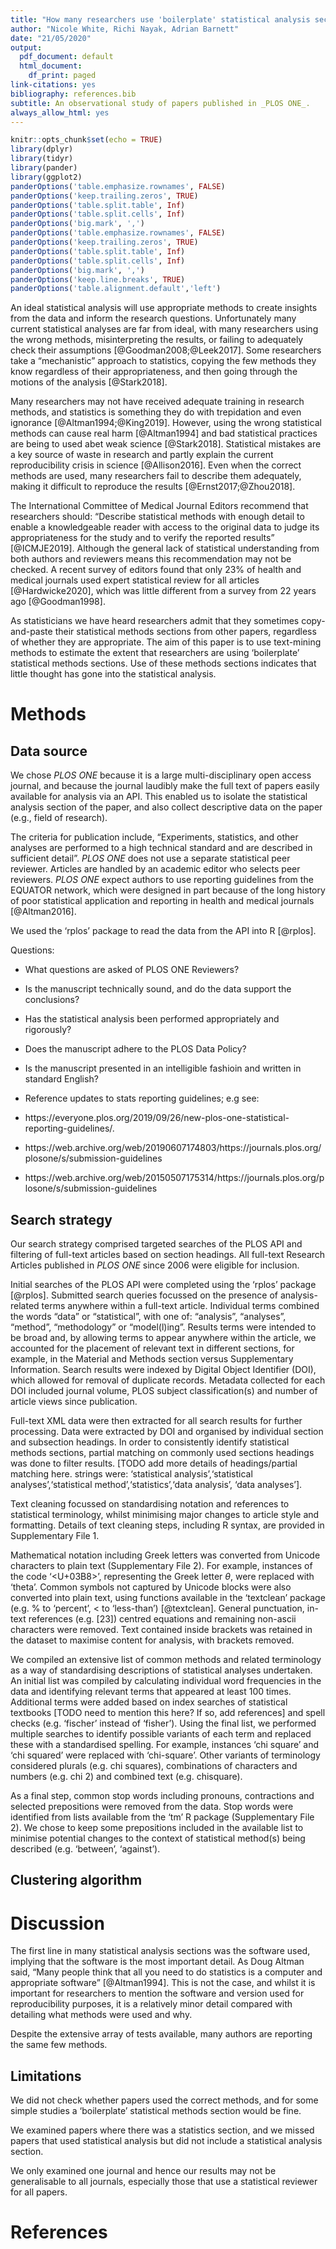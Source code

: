 ```yaml
---
title: "How many researchers use 'boilerplate' statistical analysis sections?"
author: "Nicole White, Richi Nayak, Adrian Barnett"
date: "21/05/2020"
output:
  pdf_document: default
  html_document:
    df_print: paged
link-citations: yes
bibliography: references.bib
subtitle: An observational study of papers published in _PLOS ONE_.
always_allow_html: yes
---
```


```r
knitr::opts_chunk$set(echo = TRUE)
library(dplyr)
library(tidyr)
library(pander)
library(ggplot2)
panderOptions('table.emphasize.rownames', FALSE)
panderOptions('keep.trailing.zeros', TRUE)
panderOptions('table.split.table', Inf)
panderOptions('table.split.cells', Inf)
panderOptions('big.mark', ',')
panderOptions('table.emphasize.rownames', FALSE)
panderOptions('keep.trailing.zeros', TRUE)
panderOptions('table.split.table', Inf)
panderOptions('table.split.cells', Inf)
panderOptions('big.mark', ',')
panderOptions('keep.line.breaks', TRUE)
panderOptions('table.alignment.default','left')
```

An ideal statistical analysis will use appropriate methods to create insights from the data and inform the research questions. Unfortunately many current statistical analyses are far from ideal, with many researchers using the wrong methods, misinterpreting the results, or failing to adequately check their assumptions [@Goodman2008;@Leek2017]. Some researchers take a "mechanistic" approach to statistics, copying the few methods they know regardless of their appropriateness, and then going through the motions of the analysis [@Stark2018]. 

Many researchers may not have received adequate training in research methods, and statistics is something they do with trepidation and even ignorance [@Altman1994;@King2019]. 
However, using the wrong statistical methods can cause real harm [@Altman1994] and bad statistical practices are being to used abet weak science [@Stark2018].
Statistical mistakes are a key source of waste in research and partly explain the current reproducibility crisis in science [@Allison2016]. Even when the correct methods are used, many researchers fail to describe them adequately, making it difficult to reproduce the results [@Ernst2017;@Zhou2018].

The International Committee of Medical Journal Editors recommend that researchers should: “Describe statistical methods with enough detail to enable a knowledgeable reader with access to the original data to judge its appropriateness for the study and to verify the reported results” [@ICMJE2019]. Although the general lack of statistical understanding from both authors and reviewers means this recommendation may not be checked.
A recent survey of editors found that only 23% of health and medical journals used expert statistical review for all articles [@Hardwicke2020], which was little different from a survey from 22 years ago [@Goodman1998].

As statisticians we have heard researchers admit that they sometimes copy-and-paste their statistical methods sections from other papers, regardless of whether they are appropriate. 
The aim of this paper is to use text-mining methods to estimate the extent that researchers are using 'boilerplate' statistical methods sections.
Use of these methods sections indicates that little thought has gone into the statistical analysis.


# Methods

## Data source

We chose _PLOS ONE_ because it is a large multi-disciplinary open access journal, and because the journal laudibly make the full text of papers easily available for analysis via an API. This enabled us to isolate the statistical analysis section of the paper, and also collect descriptive data on the paper (e.g., field of research).

<!--- https://journals.plos.org/plosone/s/editorial-and-peer-review-process --->
<!--- https://journals.plos.org/plosone/s/criteria-for-publication --->
The criteria for publication include, "Experiments, statistics, and other analyses are performed to a high technical standard and are described in sufficient detail".
_PLOS ONE_ does not use a separate statistical peer reviewer. Articles are handled by an academic editor who selects peer reviewers. 
_PLOS ONE_ expect authors to use reporting guidelines from the EQUATOR network, which were designed in part because of the long history of poor statistical application and reporting in health and medical journals [@Altman2016].

We used the 'rplos' package to read the data from the API into R [@rplos].

Questions:

* What questions are asked of PLOS ONE Reviewers?

- Is the manuscript technically sound, and do the data support the conclusions?
- Has the statistical analysis been performed appropriately and rigorously?
- Does the manuscript adhere to the PLOS Data Policy?
- Is the manuscript presented in an intelligible fashioin and written in standard English?


* Reference updates to stats reporting guidelines; e.g see:

- https://everyone.plos.org/2019/09/26/new-plos-one-statistical-reporting-guidelines/.
- https://web.archive.org/web/20190607174803/https://journals.plos.org/plosone/s/submission-guidelines
- https://web.archive.org/web/20150507175314/https://journals.plos.org/plosone/s/submission-guidelines

## Search strategy
Our search strategy comprised targeted searches of the PLOS API and filtering of full-text articles based on section headings. All full-text Research Articles published in _PLOS ONE_ since 2006 were eligible for inclusion.

Initial searches of the PLOS API were completed using the ‘rplos’ package [@rplos]. Submitted search queries focussed on the presence of analysis-related terms anywhere within a full-text article. Individual terms combined the words “data” or “statistical”, with one of: “analysis”, “analyses”, “method”, “methodology” or “model(l)ing”. Results terms were intended to be broad and, by allowing terms to appear anywhere within the article, we accounted for the placement of relevant text in different sections, for example, in the Material and Methods section versus Supplementary Information. Search results were indexed by Digital Object Identifier (DOI), which allowed for removal of duplicate records. Metadata collected for each DOI included journal volume, PLOS subject classification(s) and number of article views since publication.

Full-text XML data were then extracted for all search results for further processing. Data were extracted by DOI and organised by individual section and subsection headings. In order to consistently identify statistical methods sections, partial matching on commonly used sections headings was done to filter results. [TODO add more details of headings/partial matching here. strings were: 'statistical analysis','statistical analyses','statistical method','statistics','data analysis', 'data analyses'].

Text cleaning focussed on standardising notation and references to statistical terminology, whilst minimising major changes to article style and formatting. Details of text cleaning steps, including R syntax, are provided in Supplementary File 1.

Mathematical notation including Greek letters was converted from Unicode characters to plain text (Supplementary File 2). For example, instances of the code ‘<U+03B8>’, representing the Greek letter $\theta$, were replaced with ‘theta’. Common symbols not captured by Unicode blocks were also converted into plain text, using functions available in the 'textclean' package (e.g. % to ‘percent’, < to ‘less-than’) [@textclean]. General punctuation, in-text references (e.g. [23]) centred equations and remaining non-ascii characters were removed. Text contained inside brackets was retained in the dataset to maximise content for analysis, with brackets removed. 

We compiled an extensive list of common methods and related terminology as a way of standardising descriptions of statistical analyses undertaken. An initial list was compiled by calculating individual word frequencies in the data and identifying relevant terms that appeared at least 100 times. Additional terms were added based on index searches of statistical textbooks [TODO need to mention this here? If so, add references] and spell checks (e.g. ‘fischer’ instead of ‘fisher’). Using the final list, we performed multiple searches to identify possible variants of each term and replaced these with a standardised spelling. For example, instances ‘chi square’ and ‘chi squared’ were replaced with ‘chi-square’. Other variants of terminology considered plurals (e.g. chi squares), combinations of characters and numbers (e.g. chi 2) and combined text (e.g. chisquare).

As a final step, common stop words including pronouns, contractions and selected prepositions were removed from the data. Stop words were identified from lists available from the ‘tm’ R package (Supplementary File 2). We chose to keep some prepositions included in the available list to minimise potential changes to the context of statistical method(s) being described (e.g. ‘between’, ‘against’).




<!-- ```{r echo=F,fig.cap='\\label{fig:search-strategy}Search strategy',fig.align='center',fig.height=5} -->
<!-- knitr::include_graphics("search_strategy.png") -->

<!-- ``` -->


## Clustering algorithm


<!-- # Results -->

<!-- ```{r source, message=F,echo=F} -->
<!-- load('data/search_results_n.RData') -->
<!-- ``` -->



<!-- * total records found: 178654; 131847 unique DOIs -->
<!-- * total stats sections after filtering: 111731 (85%) -->
<!-- * Plot over time. Currently double counting if more than one search query for same doi. -->

<!-- ```{r echo=F,fig.cap="\\label{fig:search-results-n}Figure caption here"} -->
<!-- plot_dat_n = n_by_searchterm_volume %>% group_by(volume) %>%  -->
<!--   summarise(n_matches = sum(n_unique)) %>% right_join(.,n_by_volume %>% select(-n_records),by='volume') %>%  -->
<!--   gather(variable,value,-volume) -->

<!-- plot_dat_n %>% ggplot(.,aes(x=volume,y=value,group=variable))+ -->
<!--   geom_bar(stat='identity',position='dodge',aes(fill=variable)) -->

<!-- ``` -->



# Discussion

The first line in many statistical analysis sections was the software used, implying that the software is the most important detail. As Doug Altman said, "Many people think that all you need to do statistics is a computer and appropriate software" [@Altman1994]. This is not the case, and whilst it is important for researchers to mention the software and version used for reproducibility purposes, it is a relatively minor detail compared with detailing what methods were used and why.

Despite the extensive array of tests available, many authors are reporting the same few methods.

## Limitations

We did not check whether papers used the correct methods, and for some simple studies a 'boilerplate' statistical methods section would be fine.

We examined papers where there was a statistics section, and we missed papers that used statistical analysis but did not include a statistical analysis section. 

We only examined one journal and hence our results may not be generalisable to all journals, especially those that use a statistical reviewer for all papers.

# References

